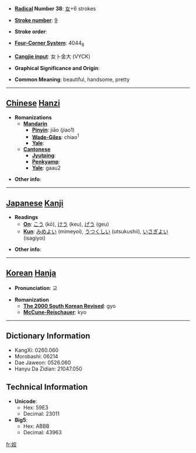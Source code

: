 * '''[[Wiktionary:Chinese radical index| Radical]] Number 38''': [[Wiktionary:Chinese radical index 女|女]]+6 strokes

* '''[[Wiktionary:Chinese total strokes index|Stroke number]]''': [[Wiktionary:Chinese total strokes index 9|9]]

* '''Stroke order''': 

* '''[[Wiktionary:Chinese four corner index|Four-Corner System]]''': 4044<sub>8</sub>

* '''[[Wiktionary:Chinese Cangjie index|Cangjie input]]''': 女卜金大 (VYCK)

* '''Graphical Significance and Origin''': 

* '''Common Meaning''': beautiful, handsome, pretty

----

== [[Chinese]] [[Hanzi]] ==

* '''Romanizations'''
** '''[[Mandarin]]'''
*** '''[[Pinyin]]''': jiāo (jiao1)
*** '''[[Wade-Giles]]''': chiao<sup>1</sup>
*** '''[[Yale]]''': 
** '''[[Cantonese]]'''
*** '''[[Jyutping]]''':
*** '''[[Penkyamp]]''': 
*** '''[[Yale]]''': gaau2

* '''Other info''': 

----

== [[Japanese]] [[Kanji]] ==

* '''Readings'''
** '''[[On]]''': [[こう]] (kō), [[けう]] (keu), [[げう]] (geu)
** '''[[Kun]]''': [[みめよい]] (mimeyoi), [[うつくしい]] (utsukushii), [[いさぎよい]] (isagiyoi)

* '''Other info''':  

----

== [[Korean]] [[Hanja]] ==

* '''Pronunciation''': 교

* '''Romanization'''
** '''[[The 2000 South Korean Revised Romanization|The 2000 South Korean Revised]]''': gyo
** '''[[McCune-Reischauer]]''': kyo

----

== Dictionary Information ==

* KangXi: 0260.060
* Morobashi: 06214
* Dae Jaweon: 0526.060
* Hanyu Da Zidian: 21047.050

== Technical Information ==

* '''Unicode''':
** Hex: 59E3
** Decimal: 23011
* '''Big5''':
** Hex: ABBB
** Decimal: 43963

[[fr:姣]]